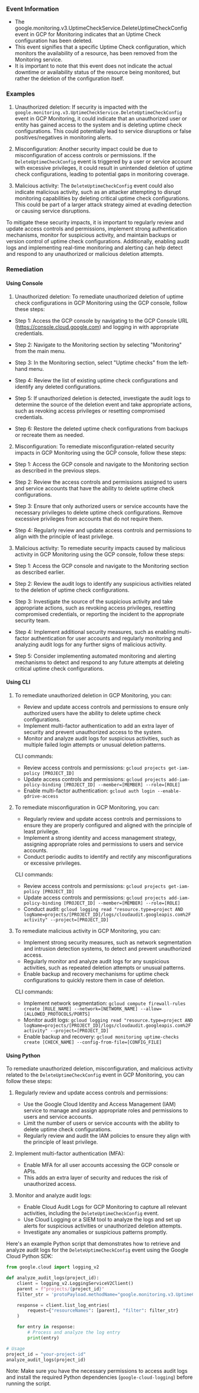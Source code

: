 
### Event Information

- The google.monitoring.v3.UptimeCheckService.DeleteUptimeCheckConfig event in GCP for Monitoring indicates that an Uptime Check configuration has been deleted.
- This event signifies that a specific Uptime Check configuration, which monitors the availability of a resource, has been removed from the Monitoring service.
- It is important to note that this event does not indicate the actual downtime or availability status of the resource being monitored, but rather the deletion of the configuration itself.


### Examples

1. Unauthorized deletion: If security is impacted with the `google.monitoring.v3.UptimeCheckService.DeleteUptimeCheckConfig` event in GCP Monitoring, it could indicate that an unauthorized user or entity has gained access to the system and is deleting uptime check configurations. This could potentially lead to service disruptions or false positives/negatives in monitoring alerts.

2. Misconfiguration: Another security impact could be due to misconfiguration of access controls or permissions. If the `DeleteUptimeCheckConfig` event is triggered by a user or service account with excessive privileges, it could result in unintended deletion of uptime check configurations, leading to potential gaps in monitoring coverage.

3. Malicious activity: The `DeleteUptimeCheckConfig` event could also indicate malicious activity, such as an attacker attempting to disrupt monitoring capabilities by deleting critical uptime check configurations. This could be part of a larger attack strategy aimed at evading detection or causing service disruptions.

To mitigate these security impacts, it is important to regularly review and update access controls and permissions, implement strong authentication mechanisms, monitor for suspicious activity, and maintain backups or version control of uptime check configurations. Additionally, enabling audit logs and implementing real-time monitoring and alerting can help detect and respond to any unauthorized or malicious deletion attempts.

### Remediation

#### Using Console

1. Unauthorized deletion: To remediate unauthorized deletion of uptime check configurations in GCP Monitoring using the GCP console, follow these steps:

- Step 1: Access the GCP console by navigating to the GCP Console URL (https://console.cloud.google.com) and logging in with appropriate credentials.

- Step 2: Navigate to the Monitoring section by selecting "Monitoring" from the main menu.

- Step 3: In the Monitoring section, select "Uptime checks" from the left-hand menu.

- Step 4: Review the list of existing uptime check configurations and identify any deleted configurations.

- Step 5: If unauthorized deletion is detected, investigate the audit logs to determine the source of the deletion event and take appropriate actions, such as revoking access privileges or resetting compromised credentials.

- Step 6: Restore the deleted uptime check configurations from backups or recreate them as needed.

2. Misconfiguration: To remediate misconfiguration-related security impacts in GCP Monitoring using the GCP console, follow these steps:

- Step 1: Access the GCP console and navigate to the Monitoring section as described in the previous steps.

- Step 2: Review the access controls and permissions assigned to users and service accounts that have the ability to delete uptime check configurations.

- Step 3: Ensure that only authorized users or service accounts have the necessary privileges to delete uptime check configurations. Remove excessive privileges from accounts that do not require them.

- Step 4: Regularly review and update access controls and permissions to align with the principle of least privilege.

3. Malicious activity: To remediate security impacts caused by malicious activity in GCP Monitoring using the GCP console, follow these steps:

- Step 1: Access the GCP console and navigate to the Monitoring section as described earlier.

- Step 2: Review the audit logs to identify any suspicious activities related to the deletion of uptime check configurations.

- Step 3: Investigate the source of the suspicious activity and take appropriate actions, such as revoking access privileges, resetting compromised credentials, or reporting the incident to the appropriate security team.

- Step 4: Implement additional security measures, such as enabling multi-factor authentication for user accounts and regularly monitoring and analyzing audit logs for any further signs of malicious activity.

- Step 5: Consider implementing automated monitoring and alerting mechanisms to detect and respond to any future attempts at deleting critical uptime check configurations.

#### Using CLI

1. To remediate unauthorized deletion in GCP Monitoring, you can:
   - Review and update access controls and permissions to ensure only authorized users have the ability to delete uptime check configurations.
   - Implement multi-factor authentication to add an extra layer of security and prevent unauthorized access to the system.
   - Monitor and analyze audit logs for suspicious activities, such as multiple failed login attempts or unusual deletion patterns.

   CLI commands:
   - Review access controls and permissions: `gcloud projects get-iam-policy [PROJECT_ID]`
   - Update access controls and permissions: `gcloud projects add-iam-policy-binding [PROJECT_ID] --member=[MEMBER] --role=[ROLE]`
   - Enable multi-factor authentication: `gcloud auth login --enable-gdrive-access`

2. To remediate misconfiguration in GCP Monitoring, you can:
   - Regularly review and update access controls and permissions to ensure they are properly configured and aligned with the principle of least privilege.
   - Implement a strong identity and access management strategy, assigning appropriate roles and permissions to users and service accounts.
   - Conduct periodic audits to identify and rectify any misconfigurations or excessive privileges.

   CLI commands:
   - Review access controls and permissions: `gcloud projects get-iam-policy [PROJECT_ID]`
   - Update access controls and permissions: `gcloud projects add-iam-policy-binding [PROJECT_ID] --member=[MEMBER] --role=[ROLE]`
   - Conduct audit: `gcloud logging read "resource.type=project AND logName=projects/[PROJECT_ID]/logs/cloudaudit.googleapis.com%2Factivity" --project=[PROJECT_ID]`

3. To remediate malicious activity in GCP Monitoring, you can:
   - Implement strong security measures, such as network segmentation and intrusion detection systems, to detect and prevent unauthorized access.
   - Regularly monitor and analyze audit logs for any suspicious activities, such as repeated deletion attempts or unusual patterns.
   - Enable backup and recovery mechanisms for uptime check configurations to quickly restore them in case of deletion.

   CLI commands:
   - Implement network segmentation: `gcloud compute firewall-rules create [RULE_NAME] --network=[NETWORK_NAME] --allow=[ALLOWED_PROTOCOLS/PORTS]`
   - Monitor audit logs: `gcloud logging read "resource.type=project AND logName=projects/[PROJECT_ID]/logs/cloudaudit.googleapis.com%2Factivity" --project=[PROJECT_ID]`
   - Enable backup and recovery: `gcloud monitoring uptime-checks create [CHECK_NAME] --config-from-file=[CONFIG_FILE]`

#### Using Python

To remediate unauthorized deletion, misconfiguration, and malicious activity related to the `DeleteUptimeCheckConfig` event in GCP Monitoring, you can follow these steps:

1. Regularly review and update access controls and permissions:
   - Use the Google Cloud Identity and Access Management (IAM) service to manage and assign appropriate roles and permissions to users and service accounts.
   - Limit the number of users or service accounts with the ability to delete uptime check configurations.
   - Regularly review and audit the IAM policies to ensure they align with the principle of least privilege.

2. Implement multi-factor authentication (MFA):
   - Enable MFA for all user accounts accessing the GCP console or APIs.
   - This adds an extra layer of security and reduces the risk of unauthorized access.

3. Monitor and analyze audit logs:
   - Enable Cloud Audit Logs for GCP Monitoring to capture all relevant activities, including the `DeleteUptimeCheckConfig` event.
   - Use Cloud Logging or a SIEM tool to analyze the logs and set up alerts for suspicious activities or unauthorized deletion attempts.
   - Investigate any anomalies or suspicious patterns promptly.

Here's an example Python script that demonstrates how to retrieve and analyze audit logs for the `DeleteUptimeCheckConfig` event using the Google Cloud Python SDK:

```python
from google.cloud import logging_v2

def analyze_audit_logs(project_id):
    client = logging_v2.LoggingServiceV2Client()
    parent = f"projects/{project_id}"
    filter_str = 'protoPayload.methodName="google.monitoring.v3.UptimeCheckService.DeleteUptimeCheckConfig"'

    response = client.list_log_entries(
        request={"resourceNames": [parent], "filter": filter_str}
    )

    for entry in response:
        # Process and analyze the log entry
        print(entry)

# Usage
project_id = "your-project-id"
analyze_audit_logs(project_id)
```

Note: Make sure you have the necessary permissions to access audit logs and install the required Python dependencies (`google-cloud-logging`) before running the script.

